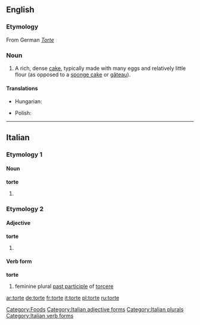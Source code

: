 {{also|Torte}}
==English==

===Etymology===
From German ''[[Torte]]''

===Noun===
{{en-noun}}

# A rich, dense [[cake]], typically made with many eggs and relatively little flour (as opposed to a [[sponge cake]] or [[gâteau]]).

====Translations====
{{trans-top|a rich, dense cake}}
* Hungarian: {{t+|hu|torta}}
{{trans-mid}}
* Polish: {{t+|pl|tort|m}}
{{trans-bottom}}

[[Category:Foods]]

----

==Italian==

===Etymology 1===

====Noun====
'''torte'''

# {{plural of|torta#Italian|torta}}

===Etymology 2===

====Adjective====
'''torte''' {{p}}

# {{feminine of|torto#Adjective|torto}}

====Verb form====
'''torte'''

# feminine plural [[past participle]] of [[torcere]]

[[Category:Italian adjective forms]]
[[Category:Italian plurals]]
[[Category:Italian verb forms]]

[[ar:torte]]
[[de:torte]]
[[fr:torte]]
[[it:torte]]
[[pl:torte]]
[[ru:torte]]